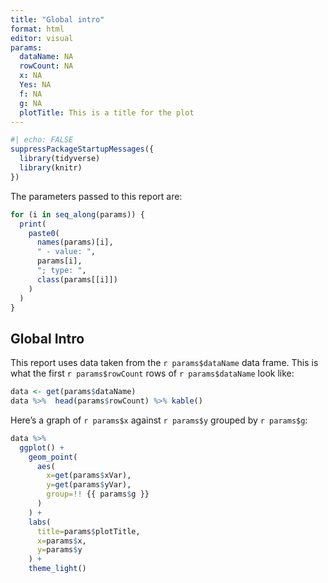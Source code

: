 ```yaml
---
title: "Global intro"
format: html
editor: visual
params:
  dataName: NA
  rowCount: NA
  x: NA
  Yes: NA
  f: NA
  g: NA
  plotTitle: This is a title for the plot
---
```


```r
#| echo: FALSE
suppressPackageStartupMessages({
  library(tidyverse)
  library(knitr)
})
```

The parameters passed to this report are:

```r
for (i in seq_along(params)) {
  print(
    paste0(
      names(params)[i], 
      " - value: ", 
      params[i], 
      "; type: ", 
      class(params[[i]])
    )
  )
}
```

## Global Intro

This report uses data taken from the `r params$dataName` data frame. This is what the first `r params$rowCount` rows of `r params$dataName` look like:

```r
data <- get(params$dataName)
data %>%  head(params$rowCount) %>% kable()
```

Here's a graph of `r params$x` against `r params$y` grouped by `r params$g`:

```r
data %>%
  ggplot() +
    geom_point(
      aes(
        x=get(params$xVar), 
        y=get(params$yVar), 
        group=!! {{ params$g }}
      )
    ) +
    labs(
      title=params$plotTitle,
      x=params$x,
      y=params$y
    ) +
    theme_light()
```
